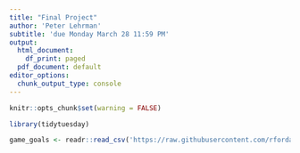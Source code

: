 ```yaml
---
title: "Final Project"
author: 'Peter Lehrman'
subtitle: 'due Monday March 28 11:59 PM'
output:
  html_document:
    df_print: paged
  pdf_document: default
editor_options:
  chunk_output_type: console
---
```


```r
knitr::opts_chunk$set(warning = FALSE)
```


```r
library(tidytuesday)
```


```r
game_goals <- readr::read_csv('https://raw.githubusercontent.com/rfordatascience/tidytuesday/master/data/2020/2020-03-03/game_goals.csv')
```

